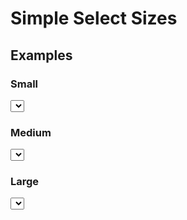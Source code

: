 
<Meta title="Design System/Select/Sizes" />

# Simple Select Sizes

## Examples

### Small

<Preview>
  <Story name="small" parameters={{ info: { disable: true } }}>
    <div style={{ height: "250px" }}>
      <Select name="small" id="small" defaultValue="3" size="small">
        <Option text="Amber" value="1" />
        <Option text="Black" value="2" />
        <Option text="Blue" value="3" />
        <Option text="Brown" value="4" />
        <Option text="Green" value="5" />
        <Option text="Orange" value="6" />
        <Option text="Pink" value="7" />
        <Option text="Purple" value="8" />
        <Option text="Red" value="9" />
        <Option text="White" value="10" />
        <Option text="Yellow" value="11" />
      </Select>
    </div>
  </Story>
</Preview>

### Medium

<Preview>
  <Story name="medium" parameters={{ info: { disable: true } }}>
    <div style={{ height: "250px" }}>
      <Select name="medium" id="medium" defaultValue="3" size="medium">
        <Option text="Amber" value="1" />
        <Option text="Black" value="2" />
        <Option text="Blue" value="3" />
        <Option text="Brown" value="4" />
        <Option text="Green" value="5" />
        <Option text="Orange" value="6" />
        <Option text="Pink" value="7" />
        <Option text="Purple" value="8" />
        <Option text="Red" value="9" />
        <Option text="White" value="10" />
        <Option text="Yellow" value="11" />
      </Select>
    </div>
  </Story>
</Preview>

### Large

<Preview>
  <Story name="large" parameters={{ info: { disable: true } }}>
    <div style={{ height: "250px" }}>
      <Select name="large" id="large" defaultValue="3" size="large">
        <Option text="Amber" value="1" />
        <Option text="Black" value="2" />
        <Option text="Blue" value="3" />
        <Option text="Brown" value="4" />
        <Option text="Green" value="5" />
        <Option text="Orange" value="6" />
        <Option text="Pink" value="7" />
        <Option text="Purple" value="8" />
        <Option text="Red" value="9" />
        <Option text="White" value="10" />
        <Option text="Yellow" value="11" />
      </Select>
    </div>
  </Story>
</Preview>
